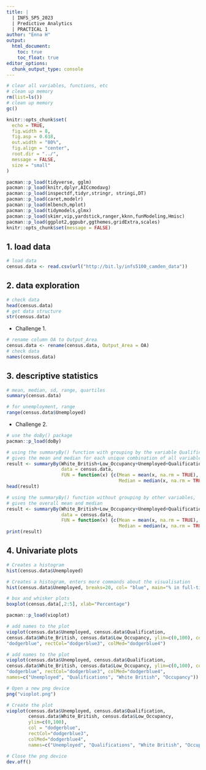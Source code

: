 ```yaml
---
title: |
  | INFS_SP5_2023
  | Predictive Analytics
  | PRACTICAL 1
author: "Enna H"
output: 
  html_document: 
    toc: true 
    toc_float: true
editor_options:
  chunk_output_type: console
---
```



```r
# clear all variables, functions, etc
# clean up memory
rm(list=ls())
# clean up memory
gc()
```


```r
knitr::opts_chunk$set(
  echo = TRUE, 
  fig.width = 8, 
  fig.asp = 0.618, 
  out.width = "80%",
  fig.align = "center", 
  root.dir = "../",
  message = FALSE,
  size = "small"
)
```


```r
pacman::p_load(tidyverse, gglm)
pacman::p_load(knitr,dplyr,AICcmodavg)
pacman::p_load(inspectdf,tidyr,stringr, stringi,DT)
pacman::p_load(caret,modelr)
pacman::p_load(mlbench,mplot)
pacman::p_load(tidymodels,glmx)
pacman::p_load(skimr,vip,yardstick,ranger,kknn,funModeling,Hmisc)
pacman::p_load(ggplot2,ggpubr,ggthemes,gridExtra,scales)
knitr::opts_chunk$set(message = FALSE)
```


## 1. load data

```r
# load data
census.data <- read.csv(url("http://bit.ly/infs5100_camden_data"))
```

## 2. data exploration

```r
# check data
head(census.data)
# get data structure
str(census.data)
```

- Challenge 1.

```r
# rename column OA to Output_Area
census.data <- rename(census.data, Output_Area = OA)
# check data
names(census.data)
```

## 3. descriptive statistics

```r
# mean, median, sd, range, quartiles
summary(census.data)
```

```r
# for unemployment, range
range(census.data$Unemployed)
```


- Challenge 2.

```r
# use the doBy() package
pacman::p_load(doBy)
```

```r
# using the summaryBy() function with grouping by the variable Qualification, 
# gives the mean and median for each unique combination of all variables
result <- summaryBy(White_British+Low_Occupancy+Unemployed+Qualification ~ ., 
                    data = census.data, 
                    FUN = function(x) {c(Mean = mean(x, na.rm = TRUE), 
                                         Median = median(x, na.rm = TRUE))})
head(result)
```

```r
# using the summaryBy() function without grouping by other variables, 
# gives the overall mean and median
result <- summaryBy(White_British+Low_Occupancy+Unemployed+Qualification ~ 1, 
                    data = census.data, 
                    FUN = function(x) {c(Mean = mean(x, na.rm = TRUE), 
                                         Median = median(x, na.rm = TRUE))})
print(result)
```

## 4. Univariate plots

```r
# Creates a histogram
hist(census.data$Unemployed)
```

```r
# Creates a histogram, enters more commands about the visualisation
hist(census.data$Unemployed, breaks=20, col= "blue", main="% in full-time employment", xlab="Unemployed")
```

```r
# box and whisker plots
boxplot(census.data[,2:5], xlab="Percentage")
```

```r
pacman::p_load(vioplot)
```


```r
# add names to the plot
vioplot(census.data$Unemployed, census.data$Qualification, 
census.data$White_British, census.data$Low_Occupancy, ylim=c(0,100), col = 
"dodgerblue", rectCol="dodgerblue3", colMed="dodgerblue4")
```

```r
# add names to the plot
vioplot(census.data$Unemployed, census.data$Qualification, 
census.data$White_British, census.data$Low_Occupancy, ylim=c(0,100), col = 
"dodgerblue", rectCol="dodgerblue3", colMed="dodgerblue4", 
names=c("Unemployed", "Qualifications", "White British", "Occupancy"))
```

```r
# Open a new png device
png("vioplot.png")

# Create the plot
vioplot(census.data$Unemployed, census.data$Qualification, 
        census.data$White_British, census.data$Low_Occupancy, 
        ylim=c(0,100), 
        col = "dodgerblue", 
        rectCol="dodgerblue3", 
        colMed="dodgerblue4", 
        names=c("Unemployed", "Qualifications", "White British", "Occupancy"))

# Close the png device
dev.off()
```

